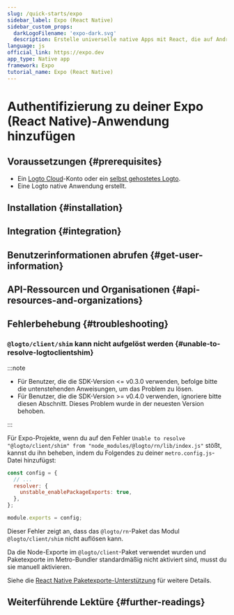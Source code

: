 ```yaml
---
slug: /quick-starts/expo
sidebar_label: Expo (React Native)
sidebar_custom_props:
  darkLogoFilename: 'expo-dark.svg'
  description: Erstelle universelle native Apps mit React, die auf Android, iOS und im Web laufen.
language: js
official_link: https://expo.dev
app_type: Native app
framework: Expo
tutorial_name: Expo (React Native)
---
```




# Authentifizierung zu deiner Expo (React Native)-Anwendung hinzufügen

<GuideTip />

## Voraussetzungen \{#prerequisites}

- Ein [Logto Cloud](https://cloud.logto.io)-Konto oder ein [selbst gehostetes Logto](/introduction/set-up-logto-oss).
- Eine Logto native Anwendung erstellt.

## Installation \{#installation}

<Installation />

## Integration \{#integration}

<Integration />

## Benutzerinformationen abrufen \{#get-user-information}

<GetUserInformation />

## API-Ressourcen und Organisationen \{#api-resources-and-organizations}

<ApiResources />

## Fehlerbehebung \{#troubleshooting}

### `@logto/client/shim` kann nicht aufgelöst werden \{#unable-to-resolve-logtoclientshim}

:::note

- Für Benutzer, die die SDK-Version \<= v0.3.0 verwenden, befolge bitte die untenstehenden Anweisungen, um das Problem zu lösen.
- Für Benutzer, die die SDK-Version \>= v0.4.0 verwenden, ignoriere bitte diesen Abschnitt. Dieses Problem wurde in der neuesten Version behoben.

:::

Für Expo-Projekte, wenn du auf den Fehler `Unable to resolve "@logto/client/shim" from "node_modules/@logto/rn/lib/index.js"` stößt, kannst du ihn beheben, indem du Folgendes zu deiner `metro.config.js`-Datei hinzufügst:

```js title="metro.config.js"
const config = {
  // ...
  resolver: {
    unstable_enablePackageExports: true,
  },
};

module.exports = config;
```

Dieser Fehler zeigt an, dass das `@logto/rn`-Paket das Modul `@logto/client/shim` nicht auflösen kann.

Da die Node-Exporte im `@logto/client`-Paket verwendet wurden und Paketexporte im Metro-Bundler standardmäßig nicht aktiviert sind, musst du sie manuell aktivieren.

Siehe die [React Native Paketexporte-Unterstützung](https://reactnative.dev/blog/2023/06/21/package-exports-support#enabling-package-exports-beta) für weitere Details.

## Weiterführende Lektüre \{#further-readings}

<FurtherReadings />
